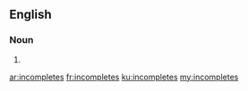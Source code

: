 ==English==

===Noun===
{{head|en|plural}}

# {{plural of|incomplete|lang=en}}

[[ar:incompletes]]
[[fr:incompletes]]
[[ku:incompletes]]
[[my:incompletes]]
